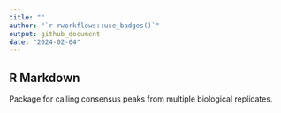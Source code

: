 ```yaml
---
title: ""
author: "`r rworkflows::use_badges()`"
output: github_document
date: "2024-02-04"
---
```



## R Markdown
Package for calling consensus peaks from multiple biological replicates.
